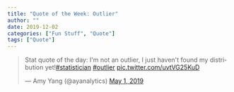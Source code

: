 ```yaml
---
title: "Quote of the Week: Outlier"
author: ""
date: 2019-12-02
categories: ["Fun Stuff", "Quote"]
tags: ["Quote"]
---
```


<blockquote class="twitter-tweet" data-lang="en"><p lang="en" dir="ltr">Stat quote of the day: I&#39;m not an outlier, I just haven&#39;t found my distribution yet!<a href="https://twitter.com/hashtag/statistician?src=hash&amp;ref_src=twsrc%5Etfw">#statistician</a> <a href="https://twitter.com/hashtag/outlier?src=hash&amp;ref_src=twsrc%5Etfw">#outlier</a> <a href="https://t.co/uvtVG25KuD">pic.twitter.com/uvtVG25KuD</a></p>&mdash; Amy Yang (@ayanalytics) <a href="https://twitter.com/ayanalytics/status/1123715413735542786?ref_src=twsrc%5Etfw">May 1, 2019</a></blockquote>
<script async src="https://platform.twitter.com/widgets.js" charset="utf-8"></script>
